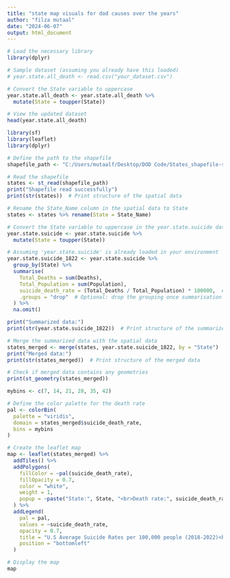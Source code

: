 ```yaml
---
title: "state map visuals for dod causes over the years"
author: "filza mutaal"
date: "2024-06-07"
output: html_document
---
```


```r
# Load the necessary library
library(dplyr)

# Sample dataset (assuming you already have this loaded)
# year.state.all_death <- read.csv("your_dataset.csv")

# Convert the State variable to uppercase
year.state.all_death <- year.state.all_death %>%
  mutate(State = toupper(State))

# View the updated dataset
head(year.state.all_death)
```






```r
library(sf)
library(leaflet)
library(dplyr)

# Define the path to the shapefile
shapefile_path <- "C:/Users/mutaalf/Desktop/DOD Code/States_shapefile-shp/States_shapefile.shp"

# Read the shapefile
states <- st_read(shapefile_path)
print("Shapefile read successfully")
print(str(states))  # Print structure of the spatial data

# Rename the State_Name column in the spatial data to State
states <- states %>% rename(State = State_Name)

# Convert the State variable to uppercase in the year.state.suicide dataset
year.state.suicide <- year.state.suicide %>%
  mutate(State = toupper(State))

# Assuming 'year.state.suicide' is already loaded in your environment
year.state.suicide_1822 <- year.state.suicide %>%
  group_by(State) %>%
  summarise(
    Total_Deaths = sum(Deaths),
    Total_Population = sum(Population),
    suicide_death_rate = (Total_Deaths / Total_Population) * 100000,  # Suicide rate per 100,000 population
    .groups = "drop"  # Optional: drop the grouping once summarisation is done
  ) %>%
  na.omit()

print("Summarized data:")
print(str(year.state.suicide_1822))  # Print structure of the summarized data

# Merge the summarized data with the spatial data
states_merged <- merge(states, year.state.suicide_1822, by = "State")
print("Merged data:")
print(str(states_merged))  # Print structure of the merged data

# Check if merged data contains any geometries
print(st_geometry(states_merged))

mybins <- c(7, 14, 21, 28, 35, 42)

# Define the color palette for the death rate
pal <- colorBin(
  palette = "viridis",
  domain = states_merged$suicide_death_rate,
  bins = mybins
)

# Create the leaflet map
map <- leaflet(states_merged) %>%
  addTiles() %>%
  addPolygons(
    fillColor = ~pal(suicide_death_rate),
    fillOpacity = 0.7,
    color = "white",
    weight = 1,
    popup = ~paste("State:", State, "<br>Death rate:", suicide_death_rate)
  ) %>%
  addLegend(
    pal = pal,
    values = ~suicide_death_rate,
    opacity = 0.7,
    title = "U.S Average Suicide Rates per 100,000 people (2018-2022)<br><span style='font-size:10px; color: black;'>Data obtained from the National Center for Health Statistics (CDC)</span>",
    position = "bottomleft"
  )

# Display the map
map
```



